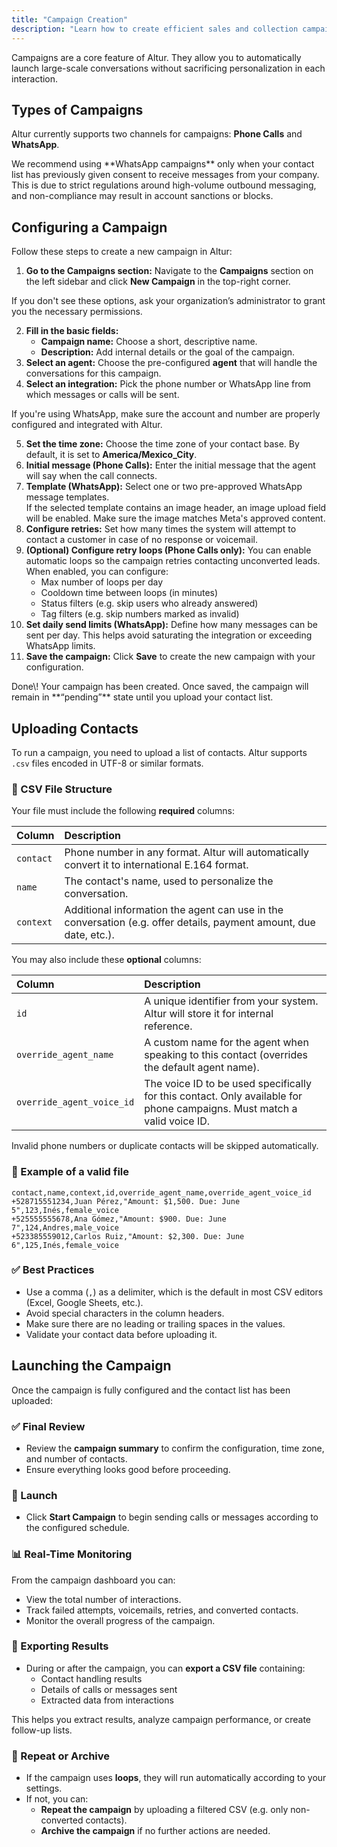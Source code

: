 ```yaml
---
title: "Campaign Creation"
description: "Learn how to create efficient sales and collection campaigns with Altur."
---
```


Campaigns are a core feature of Altur. They allow you to automatically launch large-scale conversations without sacrificing personalization in each interaction.

## Types of Campaigns

Altur currently supports two channels for campaigns: **Phone Calls** and **WhatsApp**.

<Warning>
  We recommend using **WhatsApp campaigns** only when your contact list has previously given consent to receive messages from your company. This is due to strict regulations around high-volume outbound messaging, and non-compliance may result in account sanctions or blocks.
</Warning>

## Configuring a Campaign

Follow these steps to create a new campaign in Altur:

1. **Go to the Campaigns section:** Navigate to the **Campaigns** section on the left sidebar and click **New Campaign** in the top-right corner.

<Note>
  If you don't see these options, ask your organization’s administrator to grant you the necessary permissions.
</Note>

2. **Fill in the basic fields:**
   - **Campaign name:** Choose a short, descriptive name.
   - **Description:** Add internal details or the goal of the campaign.
3. **Select an agent:** Choose the pre-configured **agent** that will handle the conversations for this campaign.
4. **Select an integration:** Pick the phone number or WhatsApp line from which messages or calls will be sent.

<Note>
  If you're using WhatsApp, make sure the account and number are properly configured and integrated with Altur.
</Note>

 5. **Set the time zone:** Choose the time zone of your contact base. By default, it is set to **America/Mexico_City**.
 6. **Initial message (Phone Calls):** Enter the initial message that the agent will say when the call connects.
 7. **Template (WhatsApp):** Select one or two pre-approved WhatsApp message templates.\
    If the selected template contains an image header, an image upload field will be enabled. Make sure the image matches Meta's approved content.
 8. **Configure retries:** Set how many times the system will attempt to contact a customer in case of no response or voicemail.
 9. **(Optional) Configure retry loops (Phone Calls only):** You can enable automatic loops so the campaign retries contacting unconverted leads. When enabled, you can configure:
    - Max number of loops per day
    - Cooldown time between loops (in minutes)
    - Status filters (e.g. skip users who already answered)
    - Tag filters (e.g. skip numbers marked as invalid)
10. **Set daily send limits (WhatsApp):** Define how many messages can be sent per day. This helps avoid saturating the integration or exceeding WhatsApp limits.
11. **Save the campaign:** Click **Save** to create the new campaign with your configuration.

<Check>
  Done\! Your campaign has been created.
</Check>

<Info>
  Once saved, the campaign will remain in **“pending”** state until you upload your contact list.
</Info>

## Uploading Contacts

To run a campaign, you need to upload a list of contacts. Altur supports `.csv` files encoded in UTF-8 or similar formats.

### 📄 CSV File Structure

Your file must include the following **required** columns:

| Column    | Description                                                                                                        |
| :-------- | :----------------------------------------------------------------------------------------------------------------- |
| `contact` | Phone number in any format. Altur will automatically convert it to international E.164 format.                     |
| `name`    | The contact's name, used to personalize the conversation.                                                          |
| `context` | Additional information the agent can use in the conversation (e.g. offer details, payment amount, due date, etc.). |

You may also include these **optional** columns:

| Column                    | Description                                                                                                             |
| :------------------------ | :---------------------------------------------------------------------------------------------------------------------- |
| `id`                      | A unique identifier from your system. Altur will store it for internal reference.                                       |
| `override_agent_name`     | A custom name for the agent when speaking to this contact (overrides the default agent name).                           |
| `override_agent_voice_id` | The voice ID to be used specifically for this contact. Only available for phone campaigns. Must match a valid voice ID. |

<Warning>
  Invalid phone numbers or duplicate contacts will be skipped automatically.
</Warning>

### 🧪 Example of a valid file

```contacts.csv
contact,name,context,id,override_agent_name,override_agent_voice_id
+528715551234,Juan Pérez,"Amount: $1,500. Due: June 5",123,Inés,female_voice
+525555555678,Ana Gómez,"Amount: $900. Due: June 7",124,Andres,male_voice
+523385559012,Carlos Ruiz,"Amount: $2,300. Due: June 6",125,Inés,female_voice
```

### ✅ Best Practices

- Use a comma (`,`) as a delimiter, which is the default in most CSV editors (Excel, Google Sheets, etc.).
- Avoid special characters in the column headers.
- Make sure there are no leading or trailing spaces in the values.
- Validate your contact data before uploading it.

## Launching the Campaign

Once the campaign is fully configured and the contact list has been uploaded:

### ✅ Final Review

- Review the **campaign summary** to confirm the configuration, time zone, and number of contacts.
- Ensure everything looks good before proceeding.

### 🚀 Launch

- Click **Start Campaign** to begin sending calls or messages according to the configured schedule.

### 📊 Real-Time Monitoring

From the campaign dashboard you can:

- View the total number of interactions.
- Track failed attempts, voicemails, retries, and converted contacts.
- Monitor the overall progress of the campaign.

### 📁 Exporting Results

- During or after the campaign, you can **export a CSV file** containing:
  - Contact handling results
  - Details of calls or messages sent
  - Extracted data from interactions

This helps you extract results, analyze campaign performance, or create follow-up lists.

### 🔁 Repeat or Archive

- If the campaign uses **loops**, they will run automatically according to your settings.
- If not, you can:
  - **Repeat the campaign** by uploading a filtered CSV (e.g. only non-converted contacts).
  - **Archive the campaign** if no further actions are needed.